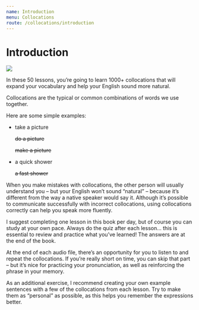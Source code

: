 ```yaml
---
name: Introduction
menu: Collocations
route: /collocations/introduction
---
```



# Introduction

<Image src="/public/introduction.jpg"/>

In these 50 lessons, you’re going to learn 1000+ collocations that will expand your vocabulary and help your English sound more natural.

Collocations are the typical or common combinations of words we use together.

Here are some simple examples:
  - take a picture 

    ~~do a picture~~

    ~~make a picture~~

  - a quick shower 
    
    ~~a fast shower~~
    
When you make mistakes with collocations, the other person will usually understand you – but your English won’t sound “natural” – because it’s different from the way a native speaker would say it. Although it’s possible to communicate successfully with incorrect collocations, using collocations correctly can help you speak more fluently.

I suggest completing one lesson in this book per day, but of course you can study at your own pace. Always do the quiz after each lesson… this is essential to review and practice what you’ve learned! The answers are at the end of the book.

At the end of each audio file, there’s an opportunity for you to listen to and repeat the collocations. If you’re really short on time, you can skip that part – but it’s nice for practicing your pronunciation, as well as reinforcing the phrase in your memory.

As an additional exercise, I recommend creating your own example sentences with a few of the collocations from each lesson. Try to make them as “personal” as possible, as this helps you remember the expressions better.
